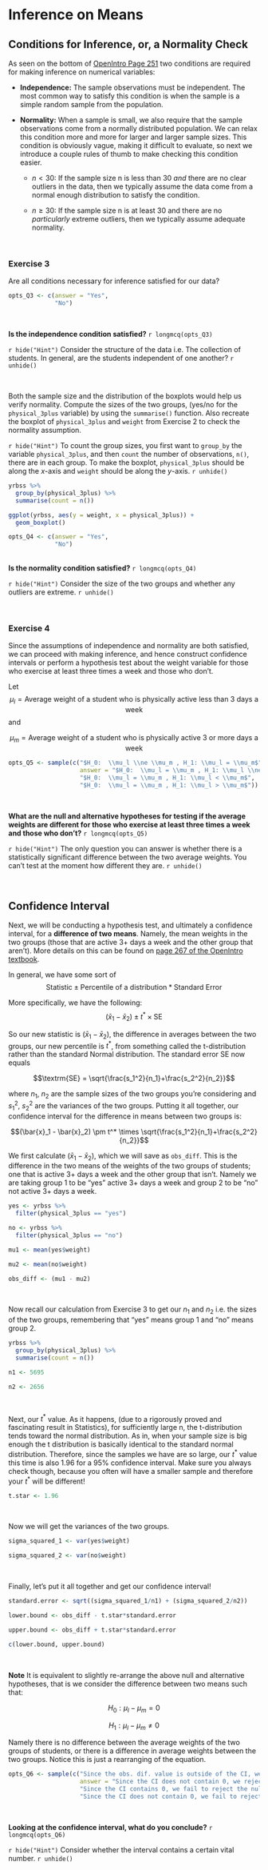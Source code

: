 # Inference on Means {-}

## Conditions for Inference, or, a Normality Check {-}

As seen on the bottom of <a href="https://www.openintro.org/redirect.php?go=os4_tablet&referrer=/stat/os4.php#page=251" target="_blank">OpenIntro Page 251</a> two conditions are required for making inference on numerical variables:

 - **Independence:** The sample observations must be independent. The most common way to satisfy this condition is when the sample is a simple random sample from the population.

 - **Normality:** When a sample is small, we also require that the sample observations come from a normally distributed population. We can relax this condition more and more for larger and larger sample sizes. This condition is obviously vague, making it difficult to evaluate, so next we introduce a couple rules of thumb to make checking this condition easier.
 
   + $n < 30:$ If the sample size n is less than 30 *and* there are no clear outliers in the data, then we typically assume the data come from a  normal enough distribution to satisfy the condition.
 
   + $n \geq 30:$ If the sample size n is at least 30 and there are no *particularly* extreme outliers, then we typically assume adequate normality.

<br>

### Exercise 3 {-}

Are all conditions necessary for inference satisfied for our data?

```r
opts_Q3 <- c(answer = "Yes",
             "No")
```

<br>

**Is the independence condition satisfied?**
`r longmcq(opts_Q3)`

`r hide("Hint")`
Consider the structure of the data i.e. The collection of students. In general, are the students independent of one another?
`r unhide()`

<br>

Both the sample size and the distribution of the boxplots would help us verify normality. Compute the sizes of the two groups, (yes/no for the `physical_3plus` variable) by using the `summarise()` function. Also recreate the boxplot of `physical_3plus` and `weight` from Exercise 2 to check the normality assumption.

`r hide("Hint")`
To count the group sizes, you first want to `group_by` the variable `physical_3plus`, and then `count` the number of observations, `n()`, there are in each group.
To make the boxplot, `physical_3plus` should be along the $x$-axis and `weight` should be along the $y$-axis.
`r unhide()`

```r
yrbss %>%
  group_by(physical_3plus) %>%
  summarise(count = n())

ggplot(yrbss, aes(y = weight, x = physical_3plus)) +
  geom_boxplot()
```

```r
opts_Q4 <- c(answer = "Yes",
             "No")
```

<br>
**Is the normality condition satisfied?**
`r longmcq(opts_Q4)`

`r hide("Hint")`
Consider the size of the two groups and whether any outliers are extreme.
`r unhide()`

<br>

### Exercise 4 {-}

Since the assumptions of independence and normality are both satisfied, we can proceed with making inference, and hence construct confidence intervals or perform a hypothesis test about the weight variable for those who exercise at least three times a week and those who don't.

Let
$$\mu_l = \textrm{Average weight of a student who is physically active less than 3 days a week}$$
and

$$\mu_m = \textrm{Average weight of a student who is physically active 3 or more days a week}$$

```r
opts_Q5 <- sample(c("$H_0:  \\mu_l \\ne \\mu_m , H_1: \\mu_l = \\mu_m$",
                    answer = "$H_0:  \\mu_l = \\mu_m , H_1: \\mu_l \\ne \\mu_m$",
                    "$H_0:  \\mu_l = \\mu_m , H_1: \\mu_l < \\mu_m$",
                    "$H_0:  \\mu_l = \\mu_m , H_1: \\mu_l > \\mu_m$"))
```

<br>

**What are the null and alternative hypotheses for testing if the average weights are different for those who exercise at least three times a week and those who don’t?**
`r longmcq(opts_Q5)`

`r hide("Hint")`
The only question you can answer is whether there is a statistically significant difference between the two average weights. You can't test at the moment how different they are.
`r unhide()`

<br>

## Confidence Interval {-}

Next, we will be conducting a hypothesis test, and ultimately a confidence interval, for a **difference of two means**. Namely, the mean weights in the two groups (those that are active 3+ days a week and the other group that aren't). More details on this can be found on <a href="https://www.openintro.org/redirect.php?go=os4_tablet&referrer=/stat/os4.php#page=267" target="_blank">page 267 of the OpenIntro textbook</a>.

In general, we have some sort of 
$$\textrm{Statistic} \pm \textrm{Percentile of a distribution}*\textrm{Standard Error}$$

More specifically, we have the following:
$$(\bar{x}_1 - \bar{x}_2) \pm t^* \times \textrm{SE}$$

So our new statistic is $(\bar{x}_1 - \bar{x}_2)$, the difference in averages between the two groups, our new percentile is $t^*$, from something called the t-distribution rather than the standard Normal distribution. The standard error $\textrm{SE}$ now equals

$$\textrm{SE} = \sqrt{\frac{s_1^2}{n_1}+\frac{s_2^2}{n_2}}$$

where $n_1$, $n_2$ are the sample sizes of the two groups you're considering and $s_1^2$, $s_2^2$ are the variances of the two groups. Putting it all together, our confidence interval for the difference in means between two groups is:

$$(\bar{x}_1 - \bar{x}_2) \pm t^* \times \sqrt{\frac{s_1^2}{n_1}+\frac{s_2^2}{n_2}}$$

We first calculate $(\bar{x}_1 - \bar{x}_2)$, which we will save as `obs_diff`. This is the difference in the two means of the weights of the two groups of students; one that is active 3+ days a week and the other group that isn't. Namely we are taking group 1 to be "yes" active 3+ days a week and group 2 to be "no" not active 3+ days a week.

```r

yes <- yrbss %>%
  filter(physical_3plus == "yes")

no <- yrbss %>%
  filter(physical_3plus == "no")

mu1 <- mean(yes$weight)

mu2 <- mean(no$weight)

obs_diff <- (mu1 - mu2)
```

<br>

Now recall our calculation from Exercise 3 to get our $n_1$ and $n_2$ i.e. the sizes of the two groups, remembering that "yes" means group 1 and "no" means group 2.

```r
yrbss %>%
  group_by(physical_3plus) %>%
  summarise(count = n())

n1 <- 5695

n2 <- 2656
```

<br>

Next, our $t^*$ value. As it happens, (due to a rigorously proved and fascinating result in Statistics), for sufficiently large n, the t-distribution tends toward the normal distribution. As in, when your sample size is big enough the t distribution is basically identical to the standard normal distribution. Therefore, since the samples we have are so large, our $t^*$ value this time is also 1.96 for a 95% confidence interval. Make sure you always check though, because you often will have a smaller sample and therefore your $t^*$ will be different!

```r
t.star <- 1.96
```

<br>

Now we will get the variances of the two groups.

```r
sigma_squared_1 <- var(yes$weight)

sigma_squared_2 <- var(no$weight)
```

<br>

Finally, let's put it all together and get our confidence interval!

```r
standard.error <- sqrt((sigma_squared_1/n1) + (sigma_squared_2/n2))

lower.bound <- obs_diff - t.star*standard.error

upper.bound <- obs_diff + t.star*standard.error

c(lower.bound, upper.bound)
```

<br>

**Note** It is equivalent to slightly re-arrange the above null and alternative hypotheses, that is we consider the difference between two means such that:

$$H_0:  \mu_l - \mu_m = 0$$

$$H_1: \mu_l - \mu_m \ne 0$$

Namely there is no difference between the average weights of the two groups of students, or there is a difference in average weights between the two groups. Notice this is just a rearranging of the equation.

```r
opts_Q6 <- sample(c("Since the obs. dif. value is outside of the CI, we fail to reject the null hypothesis i.e. We conclude there is no statistically significant difference in the mean weights of students who are and aren't physcially active 3+ days a week.",
                    answer = "Since the CI does not contain 0, we reject the null hypothesis in favour of the alternative i.e. We conclude there is a statistically significant difference in the mean weights of students who are and aren't physcially active 3+ days a week.",
                    "Since the CI contains 0, we fail to reject the null hypothesis i.e. conclude that there is a statistically significant difference in the mean weights of students who are and aren't physcially active 3+ days a week.",
                    "Since the CI does not contain 0, we fail to reject the null hypothesis i.e. conclude that there is no statistically significant difference in the mean weights of students who are and aren't physcially active 3+ days a week."))
```

<br>

**Looking at the confidence interval, what do you conclude?**
`r longmcq(opts_Q6)`

`r hide("Hint")`
Consider whether the interval contains a certain vital number.
`r unhide()`

<br>

